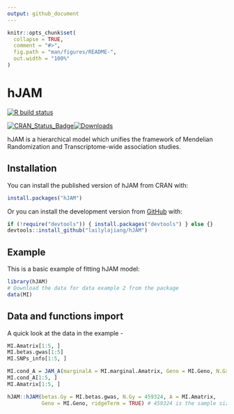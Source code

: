 ```yaml
---
output: github_document
---
```


<!-- README.md is generated from README.Rmd. Please edit that file -->

```r
knitr::opts_chunk$set(
  collapse = TRUE,
  comment = "#>",
  fig.path = "man/figures/README-",
  out.width = "100%"
)
```
# hJAM

<!-- badges: start -->
[![R build status](https://github.com/lailylajiang/hJAM/workflows/R-CMD-check/badge.svg)](https://github.com/lailylajiang/hJAM)
<!-- badges: end -->

<!-- CRAN badges: start -->
[![CRAN_Status_Badge](http://www.r-pkg.org/badges/version/hJAM)](https://CRAN.R-project.org/package=hJAM)[![Downloads](http://cranlogs.r-pkg.org/badges/grand-total/hJAM)](https://CRAN.R-project.org/package=hJAM)
<!-- CRAN badges: end -->

hJAM is a hierarchical model which unifies the framework of Mendelian Randomization and Transcriptome-wide association studies.

## Installation

You can install the published version of hJAM from CRAN with:

``` r
install.packages("hJAM")
```

Or you can install the development version from [GitHub](https://github.com/lailylajiang/hJAM) with:

``` r
if (!require("devtools")) { install.packages("devtools") } else {}
devtools::install_github("lailylajiang/hJAM")
```
## Example

This is a basic example of fitting hJAM model:

```r
library(hJAM)
# Download the data for data example 2 from the package
data(MI)
```
## Data and functions import

A quick look at the data in the example - 

```r
MI.Amatrix[1:5, ]
MI.betas.gwas[1:5]
MI.SNPs_info[1:5, ]
```

```r
MI.cond_A = JAM_A(marginalA = MI.marginal.Amatrix, Geno = MI.Geno, N.Gx = c(339224, 659316), ridgeTerm = TRUE)
MI.cond_A[1:5, ]
MI.Amatrix[1:5, ]
```

```r
hJAM::hJAM(betas.Gy = MI.betas.gwas, N.Gy = 459324, A = MI.Amatrix, 
           Geno = MI.Geno, ridgeTerm = TRUE) # 459324 is the sample size of the UK Biobank GWAS of MI
```
